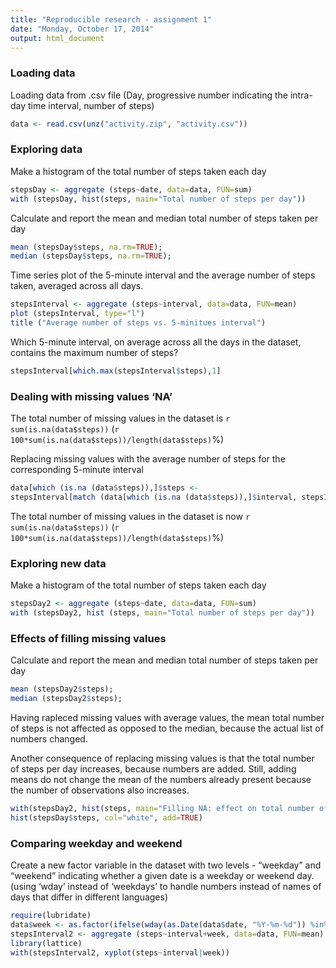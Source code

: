 ```yaml
---
title: "Reproducible research - assignment 1"
date: "Monday, October 17, 2014"
output: html_document
---
```


### Loading data
Loading data from .csv file
(Day, progressive number indicating the intra-day time interval, number of steps)
```r
data <- read.csv(unz("activity.zip", "activity.csv"))
```

### Exploring data
Make a histogram of the total number of steps taken each day
```r
stepsDay <- aggregate (steps~date, data=data, FUN=sum)
with (stepsDay, hist(steps, main="Total number of steps per day"))
```

Calculate and report the mean and median total number of steps taken per day
```r
mean (stepsDay$steps, na.rm=TRUE);
median (stepsDay$steps, na.rm=TRUE);
```

Time series plot of the 5-minute interval and the average number of steps taken, averaged across all days.
```r
stepsInterval <- aggregate (steps~interval, data=data, FUN=mean)
plot (stepsInterval, type="l")
title ("Average number of steps vs. 5-minitues interval")
```

Which 5-minute interval, on average across all the days in the dataset, contains the maximum number of steps?
```r
stepsInterval[which.max(stepsInterval$steps),1]
```

### Dealing with missing values 'NA'
The total number of missing values in the dataset is `r sum(is.na(data$steps))`
(`r 100*sum(is.na(data$steps))/length(data$steps)`%)

Replacing missing values with the average number of steps for the corresponding 5-minute interval
```r
data[which (is.na (data$steps)),]$steps <- 
stepsInterval[match (data[which (is.na (data$steps)),]$interval, stepsInterval$interval),]$steps
```

The total number of missing values in the dataset is now `r sum(is.na(data$steps))`
(`r 100*sum(is.na(data$steps))/length(data$steps)`%)

### Exploring new data
Make a histogram of the total number of steps taken each day
```r
stepsDay2 <- aggregate (steps~date, data=data, FUN=sum)
with (stepsDay2, hist (steps, main="Total number of steps per day"))
```


### Effects of filling missing values
Calculate and report the mean and median total number of steps taken per day
```r
mean (stepsDay2$steps);
median (stepsDay2$steps);
```

Having rapleced missing values with average values,
the mean total number of steps is not affected
as opposed to the median, because the actual list of numbers changed.

Another consequence of replacing missing values is that the
total number of steps per day increases, because numbers are added.
Still, adding means do not change the mean of the numbers already present
because the number of observations also increases.

```r
with(stepsDay2, hist(steps, main="Filling NA: effect on total number of steps per day", col="red"))
hist(stepsDay$steps, col="white", add=TRUE)
```

### Comparing weekday and weekend
Create a new factor variable in the dataset with two levels - "weekday" and "weekend" indicating whether a given date is a weekday or weekend day.
(using 'wday' instead of 'weekdays' to handle numbers instead of names of days that differ in different languages)
```r
require(lubridate)
data$week <- as.factor(ifelse(wday(as.Date(data$date, "%Y-%m-%d")) %in% c(2:6), "weekday", "weekend"))
stepsInterval2 <- aggregate (steps~interval+week, data=data, FUN=mean)
library(lattice)
with(stepsInterval2, xyplot(steps~interval|week))
```

